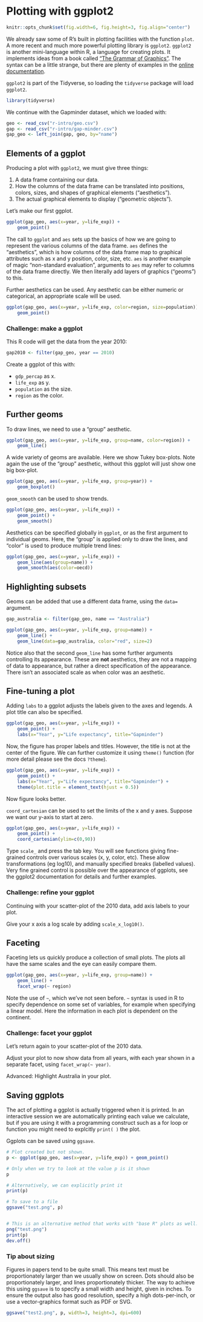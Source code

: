 # Plotting with ggplot2

```r
knitr::opts_chunk$set(fig.width=6, fig.height=3, fig.align="center")
```

We already saw some of R's built in plotting facilities with the function `plot`. A more recent and much more powerful plotting library is `ggplot2`. `ggplot2` is another mini-language within R, a language for creating plots. It implements ideas from a book called ["The Grammar of Graphics"](https://www.amazon.com/Grammar-Graphics-Statistics-Computing/dp/0387245448). The syntax can be a little strange, but there are plenty of examples in the [online documentation](http://ggplot2.tidyverse.org/reference/).

`ggplot2` is part of the Tidyverse, so loading the `tidyverse` package will load `ggplot2`.

```r
library(tidyverse)
```

We continue with the Gapminder dataset, which we loaded with:

```r
geo <- read_csv("r-intro/geo.csv")
gap <- read_csv("r-intro/gap-minder.csv")
gap_geo <- left_join(gap, geo, by="name")
```

## Elements of a ggplot

Producing a plot with `ggplot2`, we must give three things:

1. A data frame containing our data.
2. How the columns of the data frame can be translated into positions, colors, sizes, and shapes of graphical elements ("aesthetics").
3. The actual graphical elements to display ("geometric objects").


Let's make our first ggplot.

```r
ggplot(gap_geo, aes(x=year, y=life_exp)) +
    geom_point()
```


The call to `ggplot` and `aes` sets up the basics of how we are going to represent the various columns of the data frame. `aes` defines the "aesthetics", which is how columns of the data frame map to graphical attributes such as x and y position, color, size, etc. `aes` is another example of magic "non-standard evaluation", arguments to `aes` may refer to columns of the data frame directly. We then literally add layers of graphics ("geoms") to this.

Further aesthetics can be used. Any aesthetic can be either numeric or categorical, an appropriate scale will be used.

```r
ggplot(gap_geo, aes(x=year, y=life_exp, color=region, size=population)) +
    geom_point()
```

:::{.challenge}
### Challenge: make a ggplot {-}

This R code will get the data from the year 2010:

```r
gap2010 <- filter(gap_geo, year == 2010)
```

Create a ggplot of this with:

* `gdp_percap` as x. 
* `life_exp` as y.
* `population` as the size.
* `region` as the color.
:::

## Further geoms

To draw lines, we need to use a "group" aesthetic.

```r
ggplot(gap_geo, aes(x=year, y=life_exp, group=name, color=region)) +
    geom_line()
```

A wide variety of geoms are available. Here we show Tukey box-plots. Note again the use of the "group" aesthetic, without this ggplot will just show one big box-plot.

```r
ggplot(gap_geo, aes(x=year, y=life_exp, group=year)) +
    geom_boxplot()
```

`geom_smooth` can be used to show trends.

```r
ggplot(gap_geo, aes(x=year, y=life_exp)) +
    geom_point() +
    geom_smooth()
```

Aesthetics can be specified globally in `ggplot`, or as the first argument to individual geoms. Here, the "group" is applied only to draw the lines, and "color" is used to produce multiple trend lines:

```r
ggplot(gap_geo, aes(x=year, y=life_exp)) +
    geom_line(aes(group=name)) +
    geom_smooth(aes(color=oecd))
```

## Highlighting subsets

Geoms can be added that use a different data frame, using the `data=` argument.

```r
gap_australia <- filter(gap_geo, name == "Australia")

ggplot(gap_geo, aes(x=year, y=life_exp, group=name)) +
    geom_line() +
    geom_line(data=gap_australia, color="red", size=2)
```

Notice also that the second `geom_line` has some further arguments controlling its appearance. These are **not** aesthetics, they are not a mapping of data to appearance, but rather a direct specification of the appearance. There isn't an associated scale as when color was an aesthetic.



## Fine-tuning a plot

Adding `labs` to a ggplot adjusts the labels given to the axes and legends. A plot title can also be specified.

```r
ggplot(gap_geo, aes(x=year, y=life_exp)) +
    geom_point() +
    labs(x="Year", y="Life expectancy", title="Gapminder")
```


Now, the figure has proper labels and titles. However, the title is not at the center of the figure.
We can further customize it using `theme()` function (for more detail please see the docs `?theme`).

```r
ggplot(gap_geo, aes(x=year, y=life_exp)) +
    geom_point() +
    labs(x="Year", y="Life expectancy", title="Gapminder") +
    theme(plot.title = element_text(hjust = 0.5))
```

Now figure looks better.


`coord_cartesian` can be used to set the limits of the x and y axes. Suppose we want our y-axis to start at zero.

```r
ggplot(gap_geo, aes(x=year, y=life_exp)) +
    geom_point() +
    coord_cartesian(ylim=c(0,90))
```

Type `scale_` and press the tab key. You will see functions giving fine-grained controls over various scales (x, y, color, etc). These allow transformations (eg log10), and manually specified breaks (labelled values). Very fine grained control is possible over the appearance of ggplots, see the ggplot2 documentation for details and further examples.

:::{.challenge}
### Challenge: refine your ggplot {-}

Continuing with your scatter-plot of the 2010 data, add axis labels to your plot.

Give your x axis a log scale by adding `scale_x_log10()`.
:::

## Faceting

Faceting lets us quickly produce a collection of small plots. The plots all have the same scales and the eye can easily compare them.

```r
ggplot(gap_geo, aes(x=year, y=life_exp, group=name)) +
    geom_line() +
    facet_wrap(~ region)
```

Note the use of `~`, which we've not seen before. `~` syntax is used in R to specify dependence on some set of variables, for example when specifying a linear model. Here the information in each plot is dependent on the continent.

:::{.challenge}
### Challenge: facet your ggplot {-}

Let's return again to your scatter-plot of the 2010 data.

Adjust your plot to now show data from all years, with each year shown in a separate facet, using `facet_wrap(~ year)`.

Advanced: Highlight Australia in your plot.
:::

## Saving ggplots

The act of plotting a ggplot is actually triggered when it is printed. In an interactive session we are automatically printing each value we calculate, but if you are using it with a programming construct such as a for loop or function you might need to explcitly `print( )` the plot.

Ggplots can be saved using `ggsave`.

```r
# Plot created but not shown.
p <- ggplot(gap_geo, aes(x=year, y=life_exp)) + geom_point()

# Only when we try to look at the value p is it shown
p

# Alternatively, we can explicitly print it
print(p)

# To save to a file
ggsave("test.png", p)


# This is an alternative method that works with "base R" plots as well:
png("test.png")
print(p)
dev.off()
```

:::{.callout-tip}
### Tip about sizing

Figures in papers tend to be quite small. This means text must be proportionately larger than we usually show on screen. Dots should also be proportionately larger, and lines proportionately thicker. The way to achieve this using `ggsave` is to specify a small width and height, given in inches. To ensure the output also has good resolution, specify a high dots-per-inch, or use a vector-graphics format such as PDF or SVG.

```r
ggsave("test2.png", p, width=3, height=3, dpi=600)
```
:::





